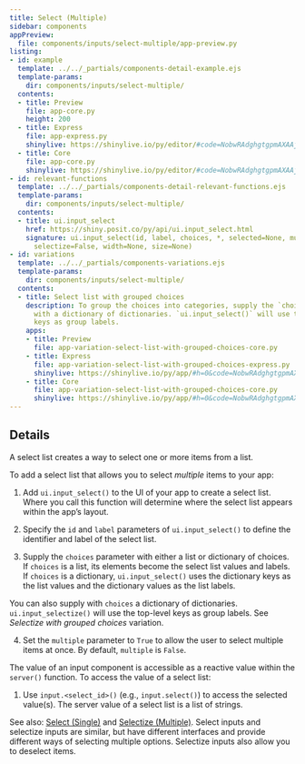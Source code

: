 ```yaml
---
title: Select (Multiple)
sidebar: components
appPreview:
  file: components/inputs/select-multiple/app-preview.py
listing:
- id: example
  template: ../../_partials/components-detail-example.ejs
  template-params:
    dir: components/inputs/select-multiple/
  contents:
  - title: Preview
    file: app-core.py
    height: 200
  - title: Express
    file: app-express.py
    shinylive: https://shinylive.io/py/editor/#code=NobwRAdghgtgpmAXAAjFADugdOgnmAGlQGMB7CAFzkqVQGJkAxASQA0BZAURQCU4B3AE4BLKsigBncRGScAHukFwJUjOgA6EAGaDSMZBIAWwiLmTCY6UoIrIAgpiJKIAEziCiAV2GbNagPreyAC8yN44UADmcP5aADbeLgAUmshhwlgm6J4U-hJwcXDEFEnIdAA85alpNWnqYPmFxfVEFVUytTX1AMoFRbak6BTC5FIARgWk-IgtZZXVncgg9QCMdvUo9QDChqTCxHDIa7OrAEIbyNu7+4cr54SXYCtbF1d7B0cvYAC+rfMdixgnjiw3QhWCABVBJ5Dm0FsgAJR-dq1cKkHLZXJUOQleoANygCTg9SRmgRvlccC0BncePcSSyOSI6IomKI+RUIwgCJmHQAAs43IIsNiKPC3NSCUSkjz4bUlBRPIIZFp6iBGRQsI1+jLvvUKWoQvZMEkAt52bT3OSIA8wBRcOgECg7XAcT8ALpAA
  - title: Core
    file: app-core.py
    shinylive: https://shinylive.io/py/editor/#code=NobwRAdghgtgpmAXAAjFADugdOgnmAGlQGMB7CAFzkqVQDMAnUmZAZwAsBLCXZTmdKQYVkAQUxEG1ACZwGRAK6cAOhFUZ0AfSXIAvMiU4oAczia6AGyXSAFKuQHOWbugUVNrOBbjEKN5ADEADxB9g7hDspgnt6+UUTBoRAREVEAyl4+IqToFJzkrMgARl6kAO6I8YEhYSnIIFEAjKJRKFEAwuyknMRwyM1VTQBCrcgdXT19jSOEY2CN7aPj3b39i2AAvgk1yXXIMAoWeejeugAqDAp9ibXIAJTbSRGGpG6u7lQAHn5RAG5QVjgUQeqjuqlUsjobDkvzkNhcbiIrwo7yInlYrHyEDulV2AAEpBBZAwsF8KLdIch-oCbDjbhEpBQFAxknQoiAERQsDEsrSNlFwdBMHoxJgbBptJw0TC5GCILMwBRcOgEChFXBvpsALpAA
- id: relevant-functions
  template: ../../_partials/components-detail-relevant-functions.ejs
  template-params:
    dir: components/inputs/select-multiple/
  contents:
  - title: ui.input_select
    href: https://shiny.posit.co/py/api/ui.input_select.html
    signature: ui.input_select(id, label, choices, *, selected=None, multiple=False,
      selectize=False, width=None, size=None)
- id: variations
  template: ../../_partials/components-variations.ejs
  template-params:
    dir: components/inputs/select-multiple/
  contents:
  - title: Select list with grouped choices
    description: To group the choices into categories, supply the `choices` argument
      with a dictionary of dictionaries. `ui.input_select()` will use the top-level
      keys as group labels.
    apps:
    - title: Preview
      file: app-variation-select-list-with-grouped-choices-core.py
    - title: Express
      file: app-variation-select-list-with-grouped-choices-express.py
      shinylive: https://shinylive.io/py/app/#h=0&code=NobwRAdghgtgpmAXGKAHVA6VBPMAaMAYwHsIAXOcpMAMwCdiYACAZwAsBLCbJjmVYnTJMAgujxM6lACZw6EgK4cAOhFVpUAfSVMAvEyVYoAcziaaAGyXSAFKqYODHDF1QKymlnAtxCZG0wAxAA8wfaOEcpgXj5+URIhYRARkWAAyt6+wsSoZBykLEwARt7EAO6I8UGh4SlMINVJdXVRAIxRiPVtIh1MUQDCbMQchHBMrT34fWCtAEK9A0MjY3NVbf0LYIPDo+MbYAC+CTXJzakATL0gUeeTnYs7Y7drYOfzSNPby0xvL+f79y2S12-yiB0atRSRwhpzqMAUFjyqB8ugAKnQFGNEpCAJTHJqOQzEdxuDwUAAe-iiADcoFY4FE8aocapVLIaKw5NS5DZXO4JMSyKSJF4WCx8hAcZVYUwAAJSCCyOgYClkSHspi0+k2KWQiJSMgKOjJGhREB8sgYGJZHUHKKs6DoPSidA2DTaDgirlyHGHAC6QA
    - title: Core
      file: app-variation-select-list-with-grouped-choices-core.py
      shinylive: https://shinylive.io/py/app/#h=0&code=NobwRAdghgtgpmAXGKAHVA6VBPMAaMAYwHsIAXOcpMAMwCdiYACAZwAsBLCbJjmVYnTJMAgujxM6lACZw6EgK4cAOhFVpUAfSVMAvEyVYoAcziaaAGyXSAFKqYODHDF1QKymlnAtxCZG0wAxAA8wfaOEcpgXj5+URIhYRARkWAAyt6+wsSoZBykLEwARt7EAO6I8UGh4SlMINVJdXVRAIxRiPVtIh1MUQDCbMQchHBMrT34fWCtAEK9A0MjY3NVbf0LYIPDo+MbYAC+CTXJzakATL0gUeeTnYs7Y7drYOfzSNPby0xvL+f79y2S12-yiB0atRSRwhpzqMAUFjyqB8ugAKnQFGNEpCAJTHJqOQzEdxuDwUAAe-iiADcoFY4FE8aocapVLIaKw5NS5DZXO4JMSyKSJF4WCx8hAcZVYUwAAJSCCyOgYClkSHspi0+k2KWQiJSMgKOjJGhREB8sgYGJZHUHKKs6DoPSidA2DTaDgirlyHGHAC6QA
---
```


:::{#example}
:::

:::{#relevant-functions}
:::

## Details
A select list creates a way to select one or more items from a list.

To add a select list that allows you to select <em>multiple</em> items to your app:

  1. Add `ui.input_select()` to the UI of your app to create a select list. Where you call this function will determine where the select list appears within the app's layout.

  2. Specify the `id` and `label` parameters of `ui.input_select()` to define the identifier and label of the select list.

  3. Supply the `choices` parameter with either a list or dictionary of choices. If `choices` is a list, its elements become the select list values and labels. If `choices` is a dictionary, `ui.input_select()` uses the dictionary keys as the list values and the dictionary values as the list labels.

  You can also supply with `choices` a dictionary of dictionaries. `ui.input_selectize()` will use the top-level keys as group labels. See <em>Selectize with grouped choices</em> variation.

  4. Set the `multiple` parameter to `True` to allow the user to select multiple items at once. By default, `multiple` is `False`.

The value of an input component is accessible as a reactive value within the `server()` function. To access the value of a select list:

  1. Use `input.<select_id>()` (e.g., `input.select()`) to access the selected value(s). The server value of a select list is a list of strings.

See also: [Select (Single)](../select-single/index.qmd) and [Selectize (Multiple)](../selectize-multiple/index.qmd). Select inputs and selectize inputs are similar, but have different interfaces and provide different ways of selecting multiple options. Selectize inputs also allow you to deselect items.

:::{#variations}
:::
